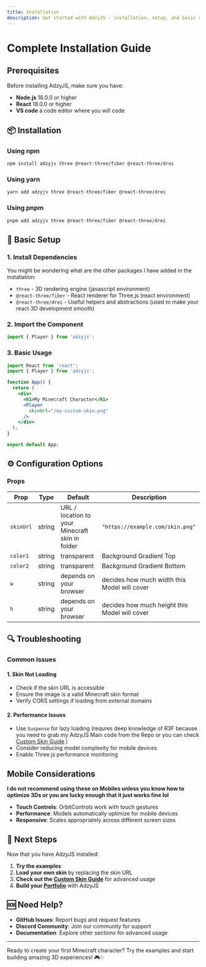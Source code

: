 ```yaml
---
title: Installation
description: Get started with AdzyJS - installation, setup, and basic configuration
---
```


# Complete Installation Guide 

## Prerequisites

Before installing AdzyJS, make sure you have:

- **Node.js** 18.0.0 or higher
- **React** 18.0.0 or higher
- **VS code** a code editor where you will code

## 📦 Installation

### Using npm
```bash
npm install adzyjs three @react-three/fiber @react-three/drei
```

### Using yarn
```bash
yarn add adzyjs three @react-three/fiber @react-three/drei
```

### Using pnpm
```bash
pnpm add adzyjs three @react-three/fiber @react-three/drei
```

## 🔧 Basic Setup

### 1. **Install Dependencies**

You might be wondering what are the other packages I have added in the installation:
- `three` - 3D rendering engine (javascript environment)
- `@react-three/fiber` - React renderer for Three.js (react environment)
- `@react-three/drei` - Useful helpers and abstractions (used to make your react 3D development smooth)

### 2. **Import the Component**

```jsx
import { Player } from 'adzyjs';
```

### 3. **Basic Usage**

```jsx
import React from 'react';
import { Player } from 'adzyjs';

function App() {
  return (
    <div>
      <h1>My Minecraft Character</h1>
      <Player 
        skinUrl="/my-custom-skin.png"
      />
    </div>
  );
}

export default App;
```



## ⚙️ Configuration Options


### **Props**

| Prop | Type | Default | Description |
|------|------|---------|-------------|
| `skinUrl` | string | URL / location to your Minecraft skin in folder | `"https://example.com/skin.png"` |
| `color1` | string | transparent |Background Gradient Top 
| `color2` | string | transparent |Background Gradient Bottom 
| `w` | string | depends on your browser  | decides how much width this Model will cover 
| `h` | string |depends on your browser | decides how much height this Model will cover 

## 🔍 Troubleshooting

### **Common Issues**

#### 1. **Skin Not Loading**
- Check if the skin URL is accessible
- Ensure the image is a valid Minecraft skin format
- Verify CORS settings if loading from external domains

#### 2. **Performance Issues**
- Use `Suspense` for lazy loading (requres deep knowledge of R3F because you need to grab my AdzyJS Main code from the Repo or you can check [Custom Skin Guide](/docs/04-custom-skin-model-guide.mdx) )
- Consider reducing model complexity for mobile devices
- Enable Three.js performance monitoring


##  Mobile Considerations
 **I do not recommend using these on Mobiles unless you know how to optimize 3Ds or you are lucky enough that it just works fine lol**
- **Touch Controls**: OrbitControls work with touch gestures
- **Performance**: Models automatically optimize for mobile devices
- **Responsive**: Scales appropriately across different screen sizes

## 🎯 Next Steps

Now that you have AdzyJS installed:

1. **Try the examples**
2. **Load your own skin** by replacing the skin URL
3. **Check out the [Custom Skin Guide](/docs/custom-skin-guide)** for advanced usage
4. **Build your [Portfolio](/docs/portfolio-guide)** with AdzyJS

## 🆘 Need Help?

- **GitHub Issues**: Report bugs and request features
- **Discord Community**: Join our community for support
- **Documentation**: Explore other sections for advanced usage

---

Ready to create your first Minecraft character? Try the examples and start building amazing 3D experiences! 🎮✨



